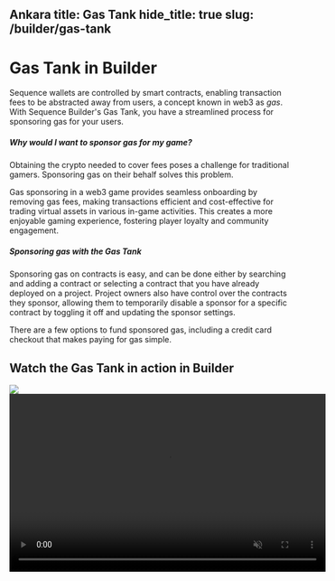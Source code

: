 Ankara 
title: Gas Tank
hide_title: true
slug: /builder/gas-tank
---

# Gas Tank in Builder

Sequence wallets are controlled by smart contracts, enabling transaction fees to be abstracted away from users, a concept known in web3 as *gas*. With Sequence Builder's Gas Tank, you have a streamlined process for sponsoring gas for your users.

##### Why would I want to sponsor gas for my game?
Obtaining the crypto needed to cover fees poses a challenge for traditional gamers. Sponsoring gas on their behalf solves this problem.    

Gas sponsoring in a web3 game provides seamless onboarding by removing gas fees, making transactions efficient and cost-effective for trading virtual assets in various in-game activities. This creates a more enjoyable gaming experience, fostering player loyalty and community engagement.

##### Sponsoring gas with the Gas Tank
Sponsoring gas on contracts is easy, and can be done either by searching and adding a contract or selecting a contract that you have already deployed on a project. Project owners also have control over the contracts they sponsor, allowing them to temporarily disable a sponsor for a specific contract by toggling it off and updating the sponsor settings.

There are a few options to fund sponsored gas, including a credit card checkout that makes paying for gas simple. 


## Watch the Gas Tank in action in Builder
<div class="video-container">
    <img class="preview-image" src="/img/builder/builder_sponsor_gas.png" />
    <video class="video-frame" width="560" height="315" controls muted src="/video/builder/05_Gas_Tank.mp4" type="video/mp4" />
</div>
